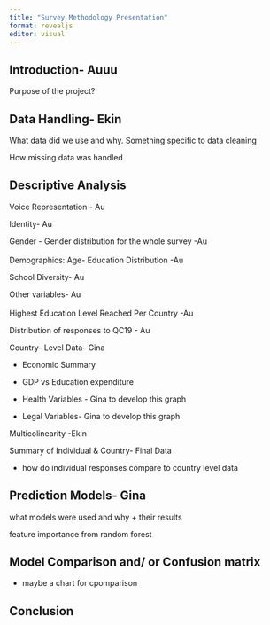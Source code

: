 ```yaml
---
title: "Survey Methodology Presentation"
format: revealjs
editor: visual
---
```


## Introduction- Auuu

Purpose of the project?

## Data Handling- Ekin 

What data did we use and why. Something specific to data cleaning

How missing data was handled

## Descriptive Analysis

Voice Representation - Au

Identity- Au

Gender - Gender distribution for the whole survey -Au\
\
Demographics: Age- Education Distribution -Au

School Diversity- Au

Other variables- Au\
\
Highest Education Level Reached Per Country -Au

Distribution of responses to QC19 - Au

Country- Level Data- Gina

-   Economic Summary

-   GDP vs Education expenditure

-   Health Variables - Gina to develop this graph

-   Legal Variables- Gina to develop this graph

Multicolinearity -Ekin

Summary of Individual & Country- Final Data

-   how do individual responses compare to country level data

## Prediction Models- Gina

what models were used and why + their results

feature importance from random forest

## Model Comparison and/ or Confusion matrix

-   maybe a chart for cpomparison\

## Conclusion
